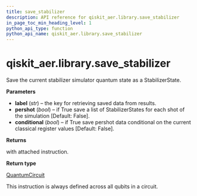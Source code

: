 ```yaml
---
title: save_stabilizer
description: API reference for qiskit_aer.library.save_stabilizer
in_page_toc_min_heading_level: 1
python_api_type: function
python_api_name: qiskit_aer.library.save_stabilizer
---
```


<span id="qiskit-aer-library-save-stabilizer" />

# qiskit\_aer.library.save\_stabilizer

<Function id="qiskit_aer.library.save_stabilizer" isDedicatedPage={true} github="https://github.com/qiskit/qiskit-aer/tree/stable/0.12/qiskit_aer/library/save_instructions/save_stabilizer.py" signature="save_stabilizer(self, label='stabilizer', pershot=False, conditional=False)">
  Save the current stabilizer simulator quantum state as a StabilizerState.

  **Parameters**

  *   **label** (*str*) – the key for retrieving saved data from results.
  *   **pershot** (*bool*) – if True save a list of StabilizerStates for each shot of the simulation \[Default: False].
  *   **conditional** (*bool*) – if True save pershot data conditional on the current classical register values \[Default: False].

  **Returns**

  with attached instruction.

  **Return type**

  [QuantumCircuit](qiskit.circuit.QuantumCircuit "qiskit.circuit.QuantumCircuit")

  <Admonition title="Note" type="note">
    This instruction is always defined across all qubits in a circuit.
  </Admonition>
</Function>

